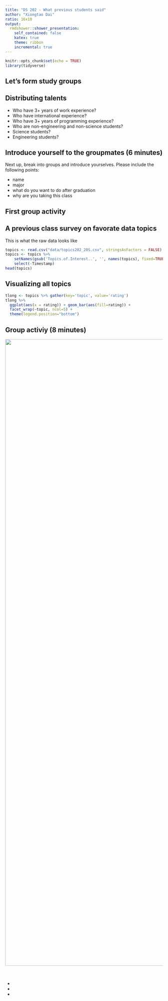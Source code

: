 ```yaml
---
title: "DS 202 - What previous students said"
author: "Xiongtao Dai"
ratio: 16x10
output:
  rmdshower::shower_presentation:
    self_contained: false
    katex: true
    theme: ribbon
    incremental: true
---
```

```r
knitr::opts_chunk$set(echo = TRUE)
library(tidyverse)
```
## Let's form study groups {.shout}

## Distributing talents
- Who have 3+ years of work experience? 
- Who have international experience? 
- Who have 3+ years of programming experience? 
- Who are non-engineering and non-science students? 
- Science students?
- Engineering students?

## Introduce yourself to the groupmates (6 minutes)

Next up, break into groups and introduce yourselves. Please include the following points:

- name
- major
- what do you want to do after graduation
- why are you taking this class

## First group activity {.shout}


##  A previous class survey on favorate data topics

This is what the raw data looks like 

```r
topics <- read.csv("data/topics202_20S.csv", stringsAsFactors = FALSE)
topics <- topics %>% 
    setNames(gsub('Topics.of.Interest..', '', names(topics), fixed=TRUE)) %>% 
    select(-Timestamp)
head(topics)
```

## Visualizing all topics

```r
tlong <- topics %>% gather(key='topic', value='rating')
tlong %>% 
  ggplot(aes(x = rating)) + geom_bar(aes(fill=rating)) +
  facet_wrap(~topic, ncol=5) +
  theme(legend.position="bottom")
```

## Group activiy (8 minutes) {.white}

<img class="cover" src="images/darkgreen.jpeg" alt="" width=2000>
<span style="color:white"> 
Discuss with the groupmates and jog down brief notes. We will then discuss with the class.
</span>

- <span style="color:white"> What information is being shown by the previous figure? </span>
- <span style="color:white"> Is the figure easy to read? Why? </span>
- <span style="color:white"> What might be improved? </span>
